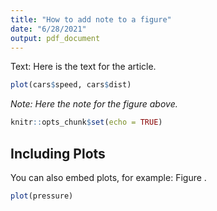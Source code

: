```yaml
---
title: "How to add note to a figure"
date: "6/28/2021"
output: pdf_document
---
```


Text: Here is the text for the article. 

```r
plot(cars$speed, cars$dist)
```

<!-- 当然也可以在图后面加文字 -->
*Note: Here the note for the figure above. * 


```r
knitr::opts_chunk$set(echo = TRUE)
```

## Including Plots

You can also embed plots, for example:  Figure \ref{fig:pressure}.
```{=latex}
\begin{figure}[t]
```
```r
plot(pressure)
```
```{=latex}
\caption{Air quality monitors across India. \label{fig:pressure}}
\textit{Notes:} Dots denote cities with monitoring stations
under India's National Ambient Air Monitoring Programme
(NAAMP).  Geographical data are drawn from MIT's Geodata
Repository.
\end{figure}
```
